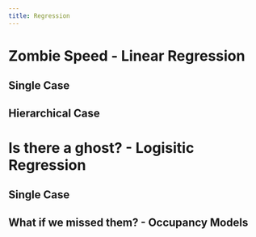 ```yaml
---
title: Regression
---
```


# Zombie Speed - Linear Regression

## Single Case


## Hierarchical Case



# Is there a ghost? - Logisitic Regression

## Single Case


## What if we missed them? - Occupancy Models

